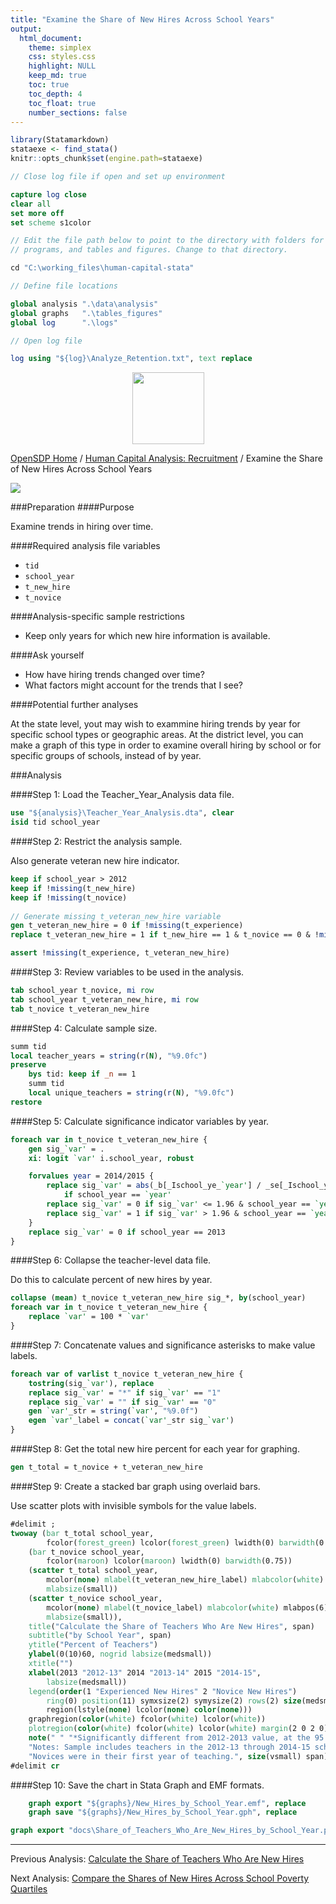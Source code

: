 ```yaml
---
title: "Examine the Share of New Hires Across School Years"
output: 
  html_document:
    theme: simplex
    css: styles.css
    highlight: NULL
    keep_md: true
    toc: true
    toc_depth: 4
    toc_float: true
    number_sections: false
---
```



```r
library(Statamarkdown)
stataexe <- find_stata()
knitr::opts_chunk$set(engine.path=stataexe)
```

```stata
// Close log file if open and set up environment

capture log close
clear all
set more off
set scheme s1color

// Edit the file path below to point to the directory with folders for data, logs,
// programs, and tables and figures. Change to that directory.

cd "C:\working_files\human-capital-stata"

// Define file locations

global analysis ".\data\analysis"
global graphs 	".\tables_figures"
global log 		".\logs"

// Open log file

log using "${log}\Analyze_Retention.txt", text replace

```

<div class="navbar navbar-default navbar-fixed-top" id="logo">
<div class="container">
<img src="OpenSDP-Banner_crimson.jpg" style="display: block; margin: 0 auto; height: 115px;">
</div>
</div>

[OpenSDP Home](http://opensdp.github.io) / [Human Capital Analysis: Recruitment](Human_Capital_Analysis_Recruitment.html) / Examine the Share of New Hires Across School Years

![](Share_of_Teachers_Who_Are_New_Hires_by_School_Year.png)

###Preparation
####Purpose

Examine trends in hiring over time.

####Required analysis file variables

 - `tid`
 - `school_year`
 - `t_new_hire`
 - `t_novice`


####Analysis-specific sample restrictions

 - Keep only years for which new hire information is available.


####Ask yourself

 - How have hiring trends changed over time?
 - What factors might account for the trends that I see?


####Potential further analyses

At the state level, yout may wish to exammine hiring trends by year for specific school types or geographic areas. At the district level, you can make a graph of this type in order to examine overall hiring by school or for specific groups of schools, instead of by year.


###Analysis

####Step 1: Load the Teacher_Year_Analysis data file.

```stata
use "${analysis}\Teacher_Year_Analysis.dta", clear
isid tid school_year
```


####Step 2: Restrict the analysis sample.

Also generate veteran new hire indicator.

```stata
keep if school_year > 2012
keep if !missing(t_new_hire)
keep if !missing(t_novice)
	
// Generate missing t_veteran_new_hire variable
gen t_veteran_new_hire = 0 if !missing(t_experience)
replace t_veteran_new_hire = 1 if t_new_hire == 1 & t_novice == 0 & !missing(t_experience)

assert !missing(t_experience, t_veteran_new_hire)
```


####Step 3: Review variables to be used in the analysis.

```stata
tab school_year t_novice, mi row
tab school_year t_veteran_new_hire, mi row
tab t_novice t_veteran_new_hire
```


####Step 4: Calculate sample size.

```stata
summ tid
local teacher_years = string(r(N), "%9.0fc")
preserve 
	bys tid: keep if _n == 1
	summ tid
	local unique_teachers = string(r(N), "%9.0fc")
restore
```


####Step 5: Calculate significance indicator variables by year.

```stata
foreach var in t_novice t_veteran_new_hire {
	gen sig_`var' = .
	xi: logit `var' i.school_year, robust

	forvalues year = 2014/2015 {
		replace sig_`var' = abs(_b[_Ischool_ye_`year'] / _se[_Ischool_ye_`year']) ///
			if school_year == `year'
		replace sig_`var' = 0 if sig_`var' <= 1.96 & school_year == `year'
		replace sig_`var' = 1 if sig_`var' > 1.96 & school_year == `year'
	}
	replace sig_`var' = 0 if school_year == 2013
}
```


####Step 6: Collapse the teacher-level data file.

Do this to calculate percent of new hires by year.

```stata
collapse (mean) t_novice t_veteran_new_hire sig_*, by(school_year)
foreach var in t_novice t_veteran_new_hire {
	replace `var' = 100 * `var'
}
```


####Step 7: Concatenate values and significance asterisks to make value labels.

```stata
foreach var of varlist t_novice t_veteran_new_hire {
	tostring(sig_`var'), replace
	replace sig_`var' = "*" if sig_`var' == "1"
	replace sig_`var' = "" if sig_`var' == "0"
	gen `var'_str = string(`var', "%9.0f")
	egen `var'_label = concat(`var'_str sig_`var')
}
```


####Step 8: Get the total new hire percent for each year for graphing.

```stata
gen t_total = t_novice + t_veteran_new_hire
```


####Step 9: Create a stacked bar graph using overlaid bars.

Use scatter plots with invisible symbols for the value labels.

```stata
#delimit ;
twoway (bar t_total school_year, 
		fcolor(forest_green) lcolor(forest_green) lwidth(0) barwidth(0.75))
	(bar t_novice school_year, 
		fcolor(maroon) lcolor(maroon) lwidth(0) barwidth(0.75)) 
	(scatter t_total school_year, 
		mcolor(none) mlabel(t_veteran_new_hire_label) mlabcolor(white) mlabpos(6)  
		mlabsize(small)) 
	(scatter t_novice school_year, 
		mcolor(none) mlabel(t_novice_label) mlabcolor(white) mlabpos(6)  
		mlabsize(small)), 
	title("Calculate the Share of Teachers Who Are New Hires", span) 
	subtitle("by School Year", span) 
	ytitle("Percent of Teachers") 
	ylabel(0(10)60, nogrid labsize(medsmall)) 
	xtitle("") 
	xlabel(2013 "2012-13" 2014 "2013-14" 2015 "2014-15", 
		labsize(medsmall)) 
	legend(order(1 "Experienced New Hires" 2 "Novice New Hires")
		ring(0) position(11) symxsize(2) symysize(2) rows(2) size(medsmall) 
		region(lstyle(none) lcolor(none) color(none))) 
	graphregion(color(white) fcolor(white) lcolor(white)) 
	plotregion(color(white) fcolor(white) lcolor(white) margin(2 0 2 0))
	note(" " "*Significantly different from 2012-2013 value, at the 95 percent confidence level."
    "Notes: Sample includes teachers in the 2012-13 through 2014-15 school years, with `teacher_years' teacher years and `unique_teachers' unique teachers." 
    "Novices were in their first year of teaching.", size(vsmall) span);
#delimit cr
```


####Step 10: Save the chart in Stata Graph and EMF formats.

```stata
	graph export "${graphs}/New_Hires_by_School_Year.emf", replace 
	graph save "${graphs}/New_Hires_by_School_Year.gph", replace 
```

```stata
graph export "docs\Share_of_Teachers_Who_Are_New_Hires_by_School_Year.png", replace
```

---

Previous Analysis: [Calculate the Share of Teachers Who Are New Hires](Share_of_Teachers_Who_Are_New_Hires.html)

Next Analysis: [Compare the Shares of New Hires Across School Poverty Quartiles](Share_of_Teachers_Who_Are_New_Hires_by_School_Poverty_Level.html)
